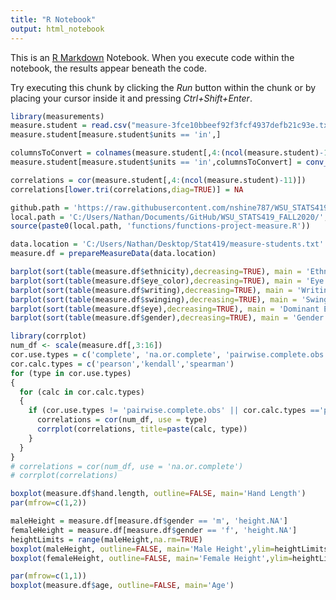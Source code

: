 ```yaml
---
title: "R Notebook"
output: html_notebook
---
```


This is an [R Markdown](http://rmarkdown.rstudio.com) Notebook. When you execute code within the notebook, the results appear beneath the code. 

Try executing this chunk by clicking the *Run* button within the chunk or by placing your cursor inside it and pressing *Ctrl+Shift+Enter*. 

```r
library(measurements)
measure.student = read.csv("measure-3fce10bbeef92f3fcf4937defb21c93e.txt", header=TRUE, sep="|");
measure.student[measure.student$units == 'in',]

columnsToConvert = colnames(measure.student[,4:(ncol(measure.student)-11)])
measure.student[measure.student$units == 'in',columnsToConvert] = conv_unit(measure.student[measure.student$units=='in',columnsToConvert],'inch','cm')

correlations = cor(measure.student[,4:(ncol(measure.student)-11)])
correlations[lower.tri(correlations,diag=TRUE)] = NA

```
```r
github.path = 'https://raw.githubusercontent.com/nshine787/WSU_STATS419_FALL2020/master/';
local.path = 'C:/Users/Nathan/Documents/GitHub/WSU_STATS419_FALL2020/';
source(paste0(local.path, 'functions/functions-project-measure.R'))

data.location = 'C:/Users/Nathan/Desktop/Stat419/measure-students.txt'
measure.df = prepareMeasureData(data.location)

```


```r
barplot(sort(table(measure.df$ethnicity),decreasing=TRUE), main = 'Ethnicity')
barplot(sort(table(measure.df$eye_color),decreasing=TRUE), main = 'Eye Color')
barplot(sort(table(measure.df$writing),decreasing=TRUE), main = 'Writing Hand')
barplot(sort(table(measure.df$swinging),decreasing=TRUE), main = 'Swinging Hand')
barplot(sort(table(measure.df$eye),decreasing=TRUE), main = 'Dominant Eye')
barplot(sort(table(measure.df$gender),decreasing=TRUE), main = 'Gender')
```

```r
library(corrplot)
num_df <- scale(measure.df[,3:16])
cor.use.types = c('complete', 'na.or.complete', 'pairwise.complete.obs')
cor.calc.types = c('pearson','kendall','spearman')
for (type in cor.use.types)
{
  for (calc in cor.calc.types)
  {
    if (cor.use.types != 'pairwise.complete.obs' || cor.calc.types =='pearson'){
      correlations = cor(num_df, use = type)
      corrplot(correlations, title=paste(calc, type))
    }
  }
}
# correlations = cor(num_df, use = 'na.or.complete')
# corrplot(correlations)

boxplot(measure.df$hand.length, outline=FALSE, main='Hand Length')
par(mfrow=c(1,2))

maleHeight = measure.df[measure.df$gender == 'm', 'height.NA']
femaleHeight = measure.df[measure.df$gender == 'f', 'height.NA']
heightLimits = range(maleHeight,na.rm=TRUE)
boxplot(maleHeight, outline=FALSE, main='Male Height',ylim=heightLimits)
boxplot(femaleHeight, outline=FALSE, main='Female Height',ylim=heightLimits)

par(mfrow=c(1,1))
boxplot(measure.df$age, outline=FALSE, main='Age')
```

```r

```

